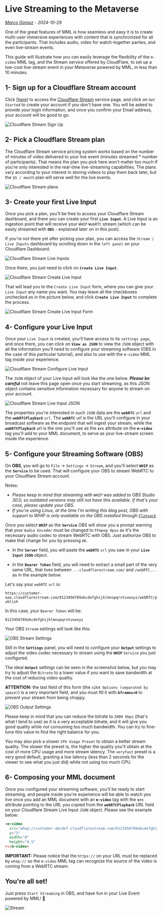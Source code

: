 # Live Streaming to the Metaverse
_[Marco Gomez](https://x.com/TheCodeTherapy) - 2024-10-29_

One of the great features of MML is how seamless and easy it is to create multi-user immersive experiences with content that is synchronized for all the participants. That includes audio, video for watch-together parties, and even live-stream events.

This guide will illustrate how you can easily leverage the flexibility of the `m-video` MML tag, and the Stream service offered by CloudFlare, to set up a low-cost live-stream event in your Metaverse powered by MML, in less than 10 minutes.

## 1- Sign up for a Cloudflare Stream account

Click [[here]](https://www.cloudflare.com/developer-platform/products/cloudflare-stream/) to access the [Cloudflare Stream](https://www.cloudflare.com/developer-platform/products/cloudflare-stream/) service page, and click on `Get Started` to create your account if you don't have one. You will be asked to provide your login information, and once you confirm your Email address, your account will be good to go.

![Cloudflare Stream Sign Up](/images/blog/live-stream-to-the-metaverse/01-sign-up.png)

## 2- Pick a Cloudflare Stream plan

The Cloudflare Stream service pricing system works based on the number of minutes of video delivered to your live event (minutes streamed * number of participants). That means the plan you pick here won't matter too much if you're only interested in the real-time live-streaming capabilities. The plans vary according to your interest in storing videos to play them back later, but the `$5 / month` plan will serve well for the live events.

![Cloudflare Stream plans](/images/blog/live-stream-to-the-metaverse/02-pick-a-plan.png)

## 3- Create your first Live Input

Once you pick a plan, you'll be free to access your Cloudflare Stream dashboard, and there you can create your first **`Live Input`**. A Live Input is an ingestion point that will receive your `WHIP` `WebRTC` stream (which can be easily streamed with **`OBS`** - explained later on in this post).

If you're not there yet after picking your plan, you can access the `Stream / Live Inputs` dashboard by scrolling down in the `left panel` on your Cloudflare Dashboard.

![Cloudflare Stream Live Inputs](/images/blog/live-stream-to-the-metaverse/03-live-inputs.png)

Once there, you just need to click on **`Create Live Input`**.

![Cloudflare Stream Create Live Input](/images/blog/live-stream-to-the-metaverse/04-create-live-input.png)

That will lead you to the `Create Live Input` form, where you can give your `Live Input` any name you want. You may leave all the checkboxes unchecked as in the picture below, and click **`Create Live Input`** to complete the process.

![Cloudflare Stream Create Live Input Form](/images/blog/live-stream-to-the-metaverse/05-create-live-input-form.png)

## 4- Configure your Live Input

Once your `Live Input` is created, you'll have access to its `settings page`, and once there, you can click on **`View as JSON`** to view the `JSON` object with all the information you'll need to configure your streaming software (OBS in the case of this particular tutorial), and also to use with the `m-video` MML tag inside your experience.

![Cloudflare Stream Configure Live Input](/images/blog/live-stream-to-the-metaverse/06-live-input-config.png)

The `JSON` object of your Live Input will look like the one below. ***Please be careful*** not leave this page open once you start streaming, as this JSON object contains sensitive information necessary for anyone to stream on your account.

![Cloudflare Stream Live Input JSON](/images/blog/live-stream-to-the-metaverse/07-live-input-settings-json.png)

The properties you're interested in such `JSON` data are the **`webRTC`** `url` and the **`webRTCPlayback`** `url`. The **`webRTC`** url is the URL you'll configure in your broadcast software as the endpoint that will ingest your stream, while the **`webRTCPlayback`** url is the one you'll use as the **`src`** attribute on the **`m-video`** tag you'll add to your MML document, to serve as your live-stream screen inside the experience.

## 5- Configure your Streaming Software (OBS)

On **OBS**, you will go to `File` -> `Settings` -> `Stream`, and you'll select **`WHIP`** as the **`Service`** to be used. That will configure your OBS to stream WebRTC to your Cloudflare Stream account.

Notes:

* _Please keep in mind that streaming with `WHIP` was added to OBS Studio 30.0, so outdated versions may still not have this available. If that's your case, please update your OBS._
* _If you're using Linux, at the time I'm writing this blog post, OBS with support to WHIP is only available on the OBS installed through [`Flatpack`](https://flathub.org/apps/com.obsproject.Studio)_

Once you select **`WHIP`** as the **`Service`** OBS will show you a prompt warning that your `Audio Encoder` must be changed to `FFmpeg Opus` as it's the necessary audio codec to stream WebRTC with OBS. Just authorize OBS to make that change for you by pressing `OK`.

- In the **`Server`** field, you will paste the **`webRTC`** `url` you saw in your **`Live Input`** **`JSON`** object.

- In the **`Bearer Token`** field, you will need to extract a small part of the very same URL, that lives between `...cloudflarestream.com/` and `/webRTC...` as in the example below.

Let's say your `webRTC` `url` is:

`https://customer-aaa.cloudflarestream.com/0123456789abcdefghijklmnopqrstuvwxyz/webRTC/publish`


In this case, your `Bearer Token` will be:

`0123456789abcdefghijklmnopqrstuvwxyz`

Your OBS `Stream` settings will look like this:

![OBS Stream Settings](/images/blog/live-stream-to-the-metaverse/08-obs-stream-settings.png)

Still in the **`Settings`** panel, you will need to configure your **`Output`** settings to adjust the video codec necessary to stream using the **`WHIP`** `Service` you just configured.

The ideal **`Output`** settings can be seen in the screenshot below, but you may try to adjust the `Bitrate` to a lower value if you want to save bandwidth at the cost of reducing video quality.

**ATTENTION:** the last field of this form (the `x264 Options (separated by space)`) is a very important field, and you must fill it with **`bframes=0`** to prevent your stream from being choppy.

![OBS Output Settings](/images/blog/live-stream-to-the-metaverse/09-obs-output-settings.png)

Please keep in mind that you can reduce the bitrate to `2000 Kbps` (that's what I tend to use) as it is a very acceptable bitrate, and it will give you good quality while not consuming too much bandwidth. You can try to fine-tune this value to find the right balance for you.

You may also pick a slower `CPU Usage Preset` to obtain a better stream quality. The slower the preset is, the higher the quality you'll obtain at the cost of more CPU usage and more stream latency. The `veryfast` preset is a very good default, granting a low latency (less than 2 seconds for the viewer to see what you just did) while not using too much CPU.

## 6- Composing your MML document

Once you configured your streaming software, you'll be ready to start streaming, and people inside you're experience will be able to watch you live once you add an MML document with an **`m-video`** tag with the **`src`** attribute pointing to the URL you copied from the **`webRTCPlayback`** URL field on your Cloudflare Stream Live Input `JSON` object. Please see the example below:

```html
<m-video
  src="whep://customer-abcdef.cloudflarestream.com/0123456789abcdefghijk/webRTC/play"
  y="3"
  width="8"
  height="4.5"
></m-video>
```

**IMPORTANT:** Please notice that the `https://` on your URL must be replaced by `whep://` so the `m-video` MML tag can recognize the source of the video is coming from a WebRTC stream.

## You're all set!

Just press `Start Streaming` in OBS, and have fun in your Live Event powered by MML! 🎉

![Stream](/images/blog/live-stream-to-the-metaverse/10-stream.gif)
